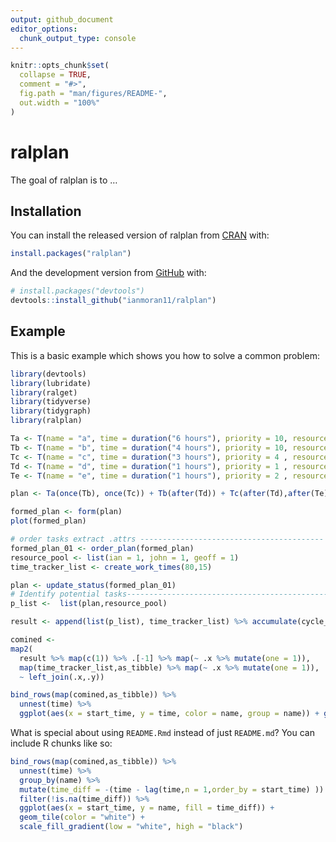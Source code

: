 ```yaml
---
output: github_document
editor_options: 
  chunk_output_type: console
---
```


<!-- README.md is generated from README.Rmd. Please edit that file -->

```r
knitr::opts_chunk$set(
  collapse = TRUE,
  comment = "#>",
  fig.path = "man/figures/README-",
  out.width = "100%"
)
```

# ralplan

<!-- badges: start -->
<!-- badges: end -->

The goal of ralplan is to ...

## Installation

You can install the released version of ralplan from [CRAN](https://CRAN.R-project.org) with:

``` r
install.packages("ralplan")
```

And the development version from [GitHub](https://github.com/) with:

``` r
# install.packages("devtools")
devtools::install_github("ianmoran11/ralplan")
```
## Example

This is a basic example which shows you how to solve a common problem:

```r
library(devtools)
library(lubridate)
library(ralget)
library(tidyverse)
library(tidygraph)
library(ralplan)

Ta <- T(name = "a", time = duration("6 hours"), priority = 10, resources = list(ian   = 1))
Tb <- T(name = "b", time = duration("4 hours"), priority = 10, resources = list(john  = 1))
Tc <- T(name = "c", time = duration("3 hours"), priority = 4 , resources = list(ian  = 1))
Td <- T(name = "d", time = duration("1 hours"), priority = 1 , resources = list(geoff = 1))
Te <- T(name = "e", time = duration("1 hours"), priority = 2 , resources = list(geoff = 1))

plan <- Ta(once(Tb), once(Tc)) + Tb(after(Td)) + Tc(after(Td),after(Te)) 

formed_plan <- form(plan)
plot(formed_plan)

# order tasks extract .attrs -----------------------------------------
formed_plan_01 <- order_plan(formed_plan)
resource_pool <- list(ian = 1, john = 1, geoff = 1)
time_tracker_list <- create_work_times(80,15)

plan <- update_status(formed_plan_01)
# Identify potential tasks-------------------------------------------------------------- 
p_list <-  list(plan,resource_pool)

result <- append(list(p_list), time_tracker_list) %>% accumulate(cycle_period)

comined <- 
map2(
  result %>% map(c(1)) %>% .[-1] %>% map(~ .x %>% mutate(one = 1)),
  map(time_tracker_list,as_tibble) %>% map(~ .x %>% mutate(one = 1)), 
  ~ left_join(.x,.y))

bind_rows(map(comined,as_tibble)) %>%
  unnest(time) %>%
  ggplot(aes(x = start_time, y = time, color = name, group = name)) + geom_line()

```

What is special about using `README.Rmd` instead of just `README.md`? You can include R chunks like so:

```r
bind_rows(map(comined,as_tibble)) %>%
  unnest(time) %>%
  group_by(name) %>%
  mutate(time_diff = -(time - lag(time,n = 1,order_by = start_time) )) %>%
  filter(!is.na(time_diff)) %>%
  ggplot(aes(x = start_time, y = name, fill = time_diff)) + 
  geom_tile(color = "white") +
  scale_fill_gradient(low = "white", high = "black")
```
